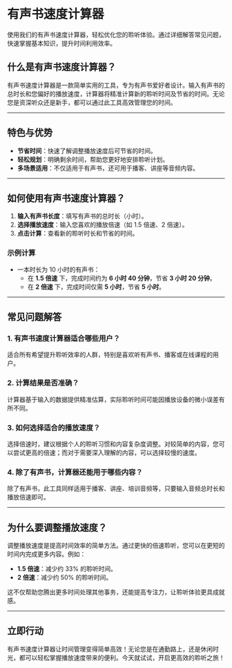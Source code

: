 # 有声书速度计算器

使用我们的有声书速度计算器，轻松优化您的聆听体验。通过详细解答常见问题，快速掌握基本知识，提升时间利用效率。

## 什么是有声书速度计算器？

有声书速度计算器是一款简单实用的工具，专为有声书爱好者设计。输入有声书的总时长和您偏好的播放速度，计算器将精准计算新的聆听时间及节省的时间。无论您是资深听众还是新手，都可以通过此工具高效管理您的时间。

---

## 特色与优势

- **节省时间**：快速了解调整播放速度后可节省的时间。
- **轻松规划**：明确剩余时间，帮助您更好地安排聆听计划。
- **多场景适用**：不仅适用于有声书，还可用于播客、讲座等音频内容。

---

## 如何使用有声书速度计算器？

1. **输入有声书长度**：填写有声书的总时长（小时）。
2. **选择播放速度**：输入您喜欢的播放倍速（如 1.5 倍速、2 倍速）。
3. **点击计算**：查看新的聆听时长和节省的时间。

### 示例计算

- 一本时长为 10 小时的有声书：
  - 在 **1.5 倍速** 下，完成时间约为 **6 小时 40 分钟**，节省 **3 小时 20 分钟**。
  - 在 **2 倍速** 下，完成时间仅需 **5 小时**，节省 **5 小时**。

---

## 常见问题解答

### 1. 有声书速度计算器适合哪些用户？

适合所有希望提升聆听效率的人群，特别是喜欢听有声书、播客或在线课程的用户。

### 2. 计算结果是否准确？

计算器基于输入的数据提供精准估算，实际聆听时间可能因播放设备的微小误差有所不同。

### 3. 如何选择适合的播放速度？

选择倍速时，建议根据个人的聆听习惯和内容复杂度调整。对较简单的内容，您可以尝试更高的倍速；而对于需要深入理解的内容，可以选择较慢的速度。

### 4. 除了有声书，计算器还能用于哪些内容？

除了有声书，此工具同样适用于播客、讲座、培训音频等，只要输入音频总时长和播放倍速即可。

---

## 为什么要调整播放速度？

调整播放速度是提高时间效率的简单方法。通过更快的倍速聆听，您可以在更短的时间内完成更多内容。例如：

- **1.5 倍速**：减少约 33% 的聆听时间。
- **2 倍速**：减少约 50% 的聆听时间。

这不仅帮助您腾出更多时间处理其他事务，还能提高专注力，让聆听体验更具成就感。

---

## 立即行动

有声书速度计算器让时间管理变得简单高效！无论您是在通勤路上，还是休闲时光，都可以轻松掌握播放速度带来的便利。今天就试试，开启更高效的聆听之旅！
